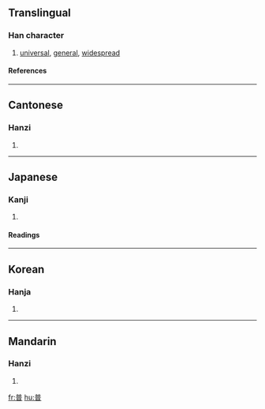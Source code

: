==Translingual==
===Han character===
{{Han char|rn=72|rad=日|as=08|sn=12|four=8060<sub>1</sub>|canj=廿金日 (TCA)}}
# [[universal]], [[general]], [[widespread]]
====References====
{{Han ref|kx=0496.290|dkj=13982|dj=0862.120|hdz=21521.020|uh=666E|ud=26222|bh=B4B6|bd=46262}}

----
==Cantonese==
===Hanzi===
{{yue-hanzi|jyut=|y=pou2}}
# {{defn|Cantonese}}

----
==Japanese==
===Kanji===
{{ja-kanji|grade=c|rs=日08}}
# {{defn|Japanese}} 
====Readings====
{{ja-readings|on=[[ふ]] (fu), [[ほ]] (ho)|kun=[[あまねし]] (amaneshi)}}

----
==Korean==
===Hanja===
{{ko-hanja|hangeul=보|eumhun=|rv=bo|mr=po|y=po}}
# {{defn|Korean}}

----
==Mandarin==
===Hanzi===
{{cmn-hanzi|pin=[[pǔ]] ([[pu3]])|wg=p'u<sup>3</sup>}}
# {{defn|Mandarin}}

[[fr:普]]
[[hu:普]]